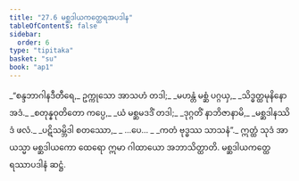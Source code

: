 ```yaml
---
title: "27.6 မစ္ဆဒါယကတ္ထေရအပဒါန"
tableOfContents: false
sidebar:
  order: 6
type: "tipitaka"
basket: "su"
book: "ap1"
---
```



<DynamicBreadcrumb />

<Division number="23" book="ap1" e="ch" v="20" p="262">

<Paragraph number="3190" type="verses" book="ap1">
_“စန္ဒဘာဂါနဒီတီရေ,_  
ဥက္ကုသော အာသဟံ တဒါ;_  
_မဟန္တံ မစ္ဆံ ပဂ္ဂယှ,_  
_သိဒ္ဓတ္ထမုနိနော အဒံ._  

</Paragraph>

</Division>
<Division number="24" book="ap1" e="ch" v="20" p="262">

<Paragraph number="3191" type="verses" book="ap1">
_စတုန္နဝုတိတော ကပ္ပေ,_  
_ယံ မစ္ဆမဒဒိံ တဒါ;_  
_ဒုဂ္ဂတိံ နာဘိဇာနာမိ,_  
_မစ္ဆဒါနဿိဒံ ဖလံ._  

</Paragraph>

</Division>
<Division number="25" book="ap1" e="ch" v="20" p="262">

<Paragraph number="3192" type="verses" book="ap1">
_ပဋိသမ္ဘိဒါ စတဿော,_  
_ …ပေ… _  
_ကတံ ဗုဒ္ဓဿ သာသနံ”._  

</Paragraph>

<Paragraph number="3193" book="ap1">
ဣတ္ထံ သုဒံ အာယသ္မာ မစ္ဆဒါယကော ထေရော ဣမာ ဂါထာယော အဘာသိတ္ထာတိ.

</Paragraph>
</Division>

<Paragraph number="3194" type="center" book="ap1">
မစ္ဆဒါယကတ္ထေရဿာပဒါနံ ဆဋ္ဌံ.
</Paragraph>